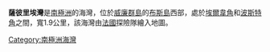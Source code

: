 {{unreferenced|time=2013-10-27T06:57:23+00:00}}
{{coord|65|4|S|64|2|W|display=title}}

'''薩彼里埃灣'''是[[南極洲|南極洲]]的海灣，位於[[威廉群島|威廉群島]]的[[布斯島|布斯島]]西部，處於[[埃爾韋角|埃爾韋角]]和[[波斯特角|波斯特角]]之間，寬1.9公里，該海灣由[[法國|法國]]探險隊繪入地圖。

{{Antarctica-geo-stub}}
[[Category:南極洲海灣|Category:南極洲海灣]]